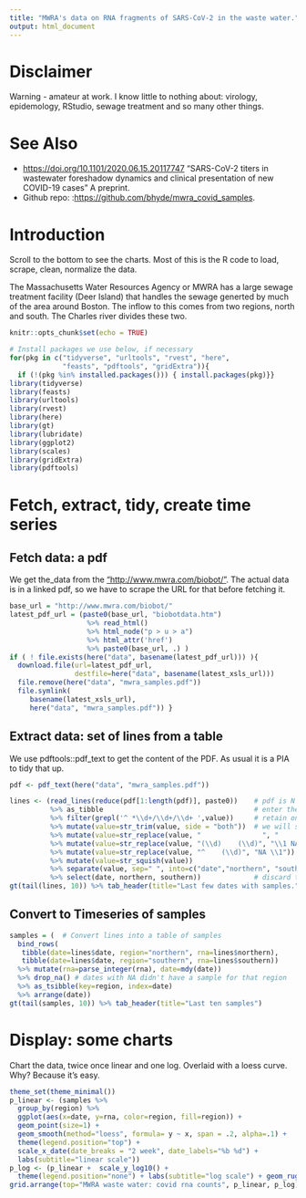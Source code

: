 ```yaml
---
title: "MWRA's data on RNA fragments of SARS-CoV-2 in the waste water."
output: html_document
---
```


# Disclaimer
Warning - amateur at work.  I know little to nothing about: virology, epidemology, RStudio, sewage treatment and so many other things.

# See Also
* [https://doi.org/10.1101/2020.06.15.20117747](doi:10.1101/2020.06.15.20117747) "SARS-CoV-2 titers in wastewater foreshadow dynamics and clinical presentation of new COVID-19 cases"  A preprint.
* Github repo: :[https://github.com/bhyde/mwra_covid_samples](bhyde/mwra_covid_samples).

# Introduction
Scroll to the bottom to see the charts.  Most of this is the R code to load, scrape, clean, normalize the data.

The Massachusetts Water Resources Agency or MWRA has a large sewage treatment facility (Deer Island) that handles the sewage generted by much of the area around Boston.  The inflow to this comes from two regions, north and south.  The Charles river divides these two.
```r
knitr::opts_chunk$set(echo = TRUE)

# Install packages we use below, if necessary
for(pkg in c("tidyverse", "urltools", "rvest", "here",
             "feasts", "pdftools", "gridExtra")){
  if (!(pkg %in% installed.packages())) { install.packages(pkg)}}
library(tidyverse)
library(feasts)
library(urltools)
library(rvest)
library(here)
library(gt)
library(lubridate)
library(ggplot2)
library(scales)
library(gridExtra)
library(pdftools)
```
# Fetch, extract, tidy, create time series
## Fetch data: a pdf
We get the_data from the ["http://www.mwra.com/biobot/"](biobot page at MWRA's web site).  The actual data is in a linked pdf, so we have to scrape the URL for that before fetching it.
```r
base_url = "http://www.mwra.com/biobot/"
latest_pdf_url = (paste0(base_url, "biobotdata.htm") 
                   %>% read_html()
                   %>% html_node("p > u > a")
                   %>% html_attr('href')
                   %>% paste0(base_url, .) )
if ( ! file.exists(here("data", basename(latest_pdf_url))) ){
  download.file(url=latest_pdf_url, 
                destfile=here("data", basename(latest_xsls_url)))
  file.remove(here("data", "mwra_samples.pdf"))
  file.symlink(
     basename(latest_xsls_url),
     here("data", "mwra_samples.pdf")) }
```
## Extract data: set of lines from a table
We use pdftools::pdf_text to get the content of the PDF.  As usual it is a PIA to tidy that up.
```r
pdf <- pdf_text(here("data", "mwra_samples.pdf"))

lines <- (read_lines(reduce(pdf[1:length(pdf)], paste0))    # pdf is N pages, merge them, break into lines
          %>% as_tibble                                     # enter the tidyverse
          %>% filter(grepl('^ *\\d+/\\d+/\\d+ ',value))     # retain only the lines reporting samples on a date
          %>% mutate(value=str_trim(value, side = "both"))  # we will split on space, but discard edge spaces
          %>% mutate(value=str_replace(value, "               ", "            NA"))  # too clever way to fill
          %>% mutate(value=str_replace(value, "(\\d)    (\\d)", "\\1 NA \\2"))       # in the empty celsl with
          %>% mutate(value=str_replace(value, "^    (\\d)", "NA \\1"))               # NA.
          %>% mutate(value=str_squish(value))
          %>% separate(value, sep=" ", into=c("date","northern", "southern", "a", "b", "c", "d"), fill="right")
          %>% select(date, northern, southern))             # discard the Excel computed averages
gt(tail(lines, 10)) %>% tab_header(title="Last few dates with samples.") %>% tab_source_note("Some days some samples aren't available.")
```
## Convert to Timeseries of samples
```r
samples = (  # Convert lines into a table of samples
  bind_rows(
   tibble(date=lines$date, region="northern", rna=lines$northern),
   tibble(date=lines$date, region="southern", rna=lines$southern))
  %>% mutate(rna=parse_integer(rna), date=mdy(date))
  %>% drop_na() # dates with NA didn't have a sample for that region
  %>% as_tsibble(key=region, index=date)
  %>% arrange(date))
gt(tail(samples, 10)) %>% tab_header(title="Last ten samples")
```
# Display: some charts
Chart the data, twice once linear and one log.  Overlaid with a loess curve.  Why?  Because it's easy.
```r
theme_set(theme_minimal())
p_linear <- (samples %>% 
  group_by(region) %>% 
  ggplot(aes(x=date, y=rna, color=region, fill=region)) + 
  geom_point(size=1) + 
  geom_smooth(method="loess", formula= y ~ x, span = .2, alpha=.1) +
  theme(legend.position="top") +
  scale_x_date(date_breaks = "2 week", date_labels="%b %d") +
  labs(subtitle="linear scale"))
p_log <- (p_linear +  scale_y_log10() + 
  theme(legend.position="none") + labs(subtitle="log scale") + geom_rug(sides="t"))
grid.arrange(top="MWRA waste water: covid rna counts", p_linear, p_log)
```